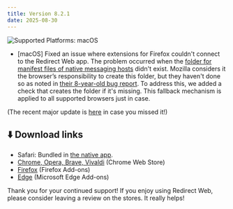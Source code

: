 ```yaml
---
title: Version 8.2.1
date: 2025-08-30
---
```


![Supported Platforms: macOS](https://img.shields.io/badge/Platforms-macOS-white)

* [macOS] Fixed an issue where extensions for Firefox couldn't connect to the Redirect Web app. The problem occurred when the [folder for manifest files of native messaging hosts](https://developer.mozilla.org/en-US/docs/Mozilla/Add-ons/WebExtensions/Native_manifests#macos) didn't exist. Mozilla considers it the browser’s responsibility to create this folder, but they haven't done so as noted in [their 8-year-old bug report](https://bugzilla.mozilla.org/show_bug.cgi?id=1367100). To address this, we added a check that creates the folder if it's missing. This fallback mechanism is applied to all supported browsers just in case.

(The recent major update is [here](8.0.0.mdx) in case you missed it!)

## ⬇️ Download links

- Safari: Bundled in [the native app](https://apps.apple.com/app/id1571283503).
- [Chrome, Opera, Brave, Vivaldi](https://chromewebstore.google.com/detail/ffglckbhfbfmdkefdmjbhpnffkcmlhdh) (Chrome Web Store)
- [Firefox](https://addons.mozilla.org/firefox/addon/redirect-web/) (Firefox Add-ons)
- [Edge](https://microsoftedge.microsoft.com/addons/detail/hmfkakfdccgdpgemaicfgngnmflefpga) (Microsoft Edge Add-ons)

Thank you for your continued support! If you enjoy using Redirect Web, please consider leaving a review on the stores. It really helps!
